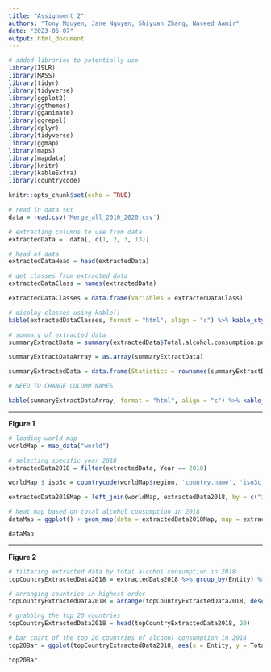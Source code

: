 ```yaml
---
title: "Assignment 2"
authors: "Tony Nguyen, Jane Nguyen, Shiyuan Zhang, Naveed Aamir"
date: "2023-06-07"
output: html_document
---
```


```r

# added libraries to potentially use 
library(ISLR)
library(MASS)
library(tidyr)
library(tidyverse)
library(ggplot2)
library(ggthemes)
library(gganimate)
library(ggrepel)
library(dplyr)
library(tidyverse)
library(ggmap)
library(maps)
library(mapdata) 
library(knitr)
library(kableExtra)
library(countrycode)

knitr::opts_chunk$set(echo = TRUE)

```


```r

# read in data set 
data = read.csv('Merge_all_2010_2020.csv')

```


```r

# extracting columns to use from data 
extractedData =  data[, c(1, 2, 3, 13)]

# head of data 
extractedDataHead = head(extractedData)

```


```r

# get classes from extracted data  
extractedDataClass = names(extractedData)

extractedDataClasses = data.frame(Variables = extractedDataClass)

# display classes using kable()
kable(extractedDataClasses, format = "html", align = "c") %>% kable_styling(bootstrap_options = c("striped", "hover"), full_width = FALSE)

```


```r

# summary of extracted data 
summaryExtractData = summary(extractedData$Total.alcohol.consumption.per.capita..liters.of.pure.alcohol..projected.estimates..15..years.of.age..y)

summaryExtractDataArray = as.array(summaryExtractData)

summaryExtractedData = data.frame(Statistics = rownames(summaryExtractDataArray), Values = summaryExtractDataArray, stringsAsFactors = FALSE)

# NEED TO CHANGE COLUMN NAMES

kable(summaryExtractDataArray, format = "html", align = "c") %>% kable_styling(bootstrap_options = c("striped", "hover"), full_width = FALSE)

```


---

**Figure 1** 

```r

# loading world map 
worldMap = map_data("world")

# selecting specific year 2018
extractedData2018 = filter(extractedData, Year == 2018)

worldMap $ iso3c = countrycode(worldMap$region, 'country.name', 'iso3c')

extractedData2018Map = left_join(worldMap, extractedData2018, by = c("iso3c" = "Code"))

# heat map based on total alcohol consumption in 2018 
dataMap = ggplot() + geom_map(data = extractedData2018Map, map = extractedData2018Map, aes(x = long, y = lat, map_id = region, fill = Total.alcohol.consumption.per.capita..liters.of.pure.alcohol..projected.estimates..15..years.of.age..y), color = "black") + coord_equal() + theme_void() + scale_fill_gradient2(low = "white", mid = "lightblue", high = "darkred", name = "Alcohol Consumed (Litres)") + labs(title = "2018 Alcohol Consumption per Capita")

dataMap

```


---

**Figure 2** 

```r

# filtering extracted data by total alcohol consumption in 2018
topCountryExtractedData2018 = extractedData2018 %>% group_by(Entity) %>% summarize(Total = sum(Total.alcohol.consumption.per.capita..liters.of.pure.alcohol..projected.estimates..15..years.of.age..y))

# arranging countries in highest order
topCountryExtractedData2018 = arrange(topCountryExtractedData2018, desc(Total))

# grabbing the top 20 countries 
topCountryExtractedData2018 = head(topCountryExtractedData2018, 20)

# bar chart of the top 20 countries of alcohol consumption in 2018 
top20Bar = ggplot(topCountryExtractedData2018, aes(x = Entity, y = Total, color = Entity)) + geom_bar(stat = "identity", fill = "white") + labs(title = "Top 20 Countries by Alcohol Consumption in 2018", x = "Countries", y = "Alcohol Consumed (Litres)") + theme_minimal() + scale_x_discrete(guide = guide_axis(angle = 30)) + theme(legend.position = "none")

top20Bar

```



